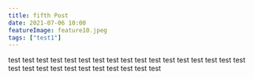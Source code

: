```yaml
---
title: fifth Post
date: 2021-07-06 10:00
featureImage: feature10.jpeg
tags: ["test1"]
---
```


test
test
test
test
test
test
test
test
test
test
test
test
test
test
test
test
test
test
test
test
test
test
test
test
test
test
test
test

